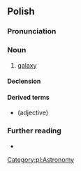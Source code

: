 {{also|galaktyką}}
==Polish==
{{wikipedia|lang=pl}}

===Pronunciation===
{{pl-p|a=Pl-galaktyka.ogg|fs=1}}

===Noun===
{{pl-noun|f}}

# [[galaxy]]

====Declension====
{{pl-decl-noun-f}}

====Derived terms====
* {{l|pl|galaktyczny}} (adjective)

===Further reading===
* {{R:PWN}}

[[Category:pl:Astronomy]]
